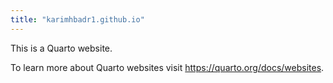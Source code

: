 ```yaml
---
title: "karimhbadr1.github.io"
---
```


This is a Quarto website.

To learn more about Quarto websites visit <https://quarto.org/docs/websites>.
